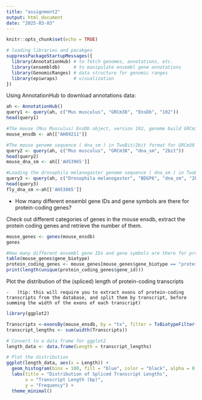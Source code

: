 ```yaml
---
title: "assignment2"
output: html_document
date: "2025-03-03"
---
```


```r
knitr::opts_chunk$set(echo = TRUE)
```

```r
# loading libraries and pacakges
suppressPackageStartupMessages({
  library(AnnotationHub) # to fetch genomes, annotations, etc.
  library(ensembldb)     # to manipulate ensembl gene annotations
  library(GenomicRanges) # data structure for genomic ranges 
  library(epiwraps)      # visualization
})
```

Using AnnotationHub to download annotations data:

```r
ah <- AnnotationHub()
query1 <- query(ah, c("Mus musculus", "GRCm38", "EnsDb", "102"))
head(query1)

#The mouse (Mus Musculus) EnsDb object, version 102, genome build GRCm38
mouse_ensdb <- ah[["AH89211"]]

#The mouse genome sequence ( dna_sm ) in TwoBit/2bit format for GRCm38
query2 <- query(ah, c("Mus musculus", "GRCm38", "dna_sm", "2bit"))
head(query2)
mouse_dna_sm <- ah[['AH53965']]

#Loading the drosophila melanogaster genome sequence ( dna_sm ) in TwoBit/2bit format for BDGP6
query3 <- query(ah, c("Drosophila melanogaster", "BDGP6", "dna_sm", "2bit"))
head(query3)
fly_dna_sm <-ah[['AH53865']]
```

-   How many different ensembl gene IDs and gene symbols are there for protein-coding genes?

Check out different categories of genes in the mouse ensdb, extract the protein coding genes and retrieve the number of them.

```r
mouse_genes <- genes(mouse_ensdb)
genes

#How many different ensembl gene IDs and gene symbols are there for protein-coding genes?
table(mouse_genes$gene_biotype)
protein_coding_genes <- mouse_genes[mouse_genes$gene_biotype == "protein_coding"]
print(length(unique(protein_coding_genes$gene_id)))
```

Plot the distribution of the (spliced) length of protein-coding transcripts

```         
-   (tip: this will require you to extract exons of protein-coding transcripts from the database, and split them by transcript, before summing the width of the exons of each transcript)
```

```r
library(ggplot2)

Transcripts <-exonsBy(mouse_ensdb, by = "tx", filter = TxBiotypeFilter("protein_coding"))
transcript_lengths <- sum(width(Transcripts))

# Convert to a data frame for ggplot2
length_data <- data.frame(Length = transcript_lengths)

# Plot the distribution
ggplot(length_data, aes(x = Length)) +
  geom_histogram(bins = 100, fill = "blue", color = "black", alpha = 0.7) +
  labs(title = "Distribution of Spliced Transcript Lengths",
       x = "Transcript Length (bp)",
       y = "Frequency") +
  theme_minimal()


```

